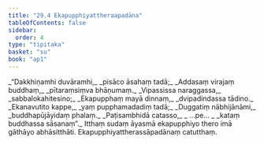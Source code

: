 ```yaml
---
title: "29.4 Ekapupphiyattheraapadāna"
tableOfContents: false
sidebar:
  order: 4
type: "tipitaka"
basket: "su"
book: "ap1"
---
```



<DynamicBreadcrumb />

<Division number="16" book="ap1" bookNo="20" page="271">

<Paragraph number="3308" type="verses" book="ap1">
_“Dakkhiṇamhi duvāramhi,_  
_pisāco āsahaṃ tadā;_  
_Addasaṃ virajaṃ buddhaṃ,_  
_pītaraṃsiṃva bhāṇumaṃ._  

</Paragraph>

</Division>
<Division number="17" book="ap1" bookNo="20" page="271">

<Paragraph number="3309" type="verses" book="ap1">
_Vipassissa naraggassa,_  
_sabbalokahitesino;_  
_Ekapupphaṃ mayā dinnaṃ,_  
_dvipadindassa tādino._  

</Paragraph>

</Division>
<Division number="18" book="ap1" bookNo="20" page="271">

<Paragraph number="3310" type="verses" book="ap1">
_Ekanavutito kappe,_  
_yaṃ pupphamadadiṃ tadā;_  
_Duggatiṃ nābhijānāmi,_  
_buddhapūjāyidaṃ phalaṃ._  

</Paragraph>

</Division>
<Division number="19" book="ap1" bookNo="20" page="272">

<Paragraph number="3311" type="verses" book="ap1">
_Paṭisambhidā catasso,_  
_ …pe… _  
_kataṃ buddhassa sāsanaṃ”._  

</Paragraph>

<Paragraph number="3312" book="ap1">
Itthaṃ sudaṃ āyasmā ekapupphiyo thero imā gāthāyo abhāsitthāti.

</Paragraph>
</Division>

<Paragraph number="3313" type="center" book="ap1">
Ekapupphiyattherassāpadānaṃ catutthaṃ.
</Paragraph>